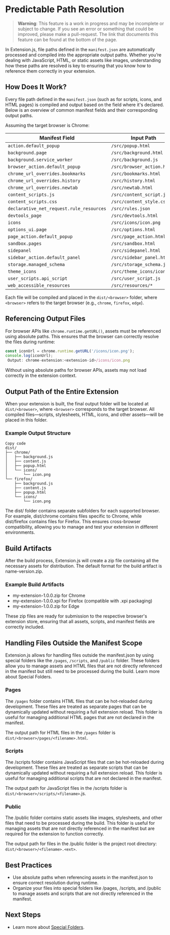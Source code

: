 
<AvatarEmoji emoji="path" />

# Predictable Path Resolution

> **Warning**: This feature is a work in progress and may be incomplete or subject to change. If you see an error or something that could be improved, please make a pull-request. The link that documents this feature can be found at the bottom of the page.

In Extension.js, file paths defined in the `manifest.json` are automatically processed and compiled into the appropriate output paths. Whether you’re dealing with JavaScript, HTML, or static assets like images, understanding how these paths are resolved is key to ensuring that you know how to reference them correctly in your extension.

## How Does It Work?

Every file path defined in the `manifest.json` (such as for scripts, icons, and HTML pages) is compiled and output based on the field where it's declared. Below is an overview of common manifest fields and their corresponding output paths.

Assuming the target browser is Chrome:

| Manifest Field                           | Input Path                  | Output Path                    |
| ---------------------------------------- | --------------------------- | ------------------------------ |
| `action.default_popup`                   | `/src/popup.html`           | `/pages/popup.html`            |
| `background.page`                        | `/src/background.html`      | `/pages/background.html`       |
| `background.service_worker`              | `/src/background.js`        | `/scripts/background.js`       |
| `browser_action.default_popup`           | `/src/browser_action.html`  | `/pages/browser_action.html`   |
| `chrome_url_overrides.bookmarks`         | `/src/bookmarks.html`       | `/pages/bookmarks.html`        |
| `chrome_url_overrides.history`           | `/src/history.html`         | `/pages/history.html`          |
| `chrome_url_overrides.newtab`            | `/src/newtab.html`          | `/pages/newtab.html`           |
| `content_scripts.js`                     | `/src/content_script.js`    | `/scripts/content_script.js`   |
| `content_scripts.css`                    | `/src/content_style.css`    | `/pages/content_style.css`     |
| `declarative_net_request.rule_resources` | `/src/rules.json`           | `/pages/rules.json`            |
| `devtools_page`                          | `/src/devtools.html`        | `/pages/devtools.html`         |
| `icons`                                  | `/src/icons/icon.png`       | `/public/icons/icon.png`       |
| `options_ui.page`                        | `/src/options.html`         | `/pages/options.html`          |
| `page_action.default_popup`              | `/src/page_action.html`     | `/pages/page_action.html`      |
| `sandbox.pages`                          | `/src/sandbox.html`         | `/pages/sandbox.html`          |
| `sidepanel`                              | `/src/sidepanel.html`       | `/pages/sidepanel.html`        |
| `sidebar_action.default_panel`           | `/src/sidebar_panel.html`   | `/pages/sidebar_panel.html`    |
| `storage.managed_schema`                 | `/src/storage_schema.json`  | `/pages/storage_schema.json`   |
| `theme_icons`                            | `/src/theme_icons/icon.svg` | `/public/theme_icons/icon.svg` |
| `user_scripts.api_script`                | `/src/user_script.js`       | `/scripts/user_script.js`      |
| `web_accessible_resources`               | `/src/resources/*`          | `/public/resources/*`          |

Each file will be compiled and placed in the `dist/<browser>` folder, where `<browser>` refers to the target browser (e.g., `chrome`, `firefox`, `edge`).

## Referencing Output Files

For browser APIs like `chrome.runtime.getURL()`, assets must be referenced using absolute paths. This ensures that the browser can correctly resolve the files during runtime:

```javascript
const iconUrl = chrome.runtime.getURL('/icons/icon.png');
console.log(iconUrl);
 Output: chrome-extension:<extension-id>/icons/icon.png
```

Without using absolute paths for browser APIs, assets may not load correctly in the extension context.

## Output Path of the Entire Extension

When your extension is built, the final output folder will be located at `dist/<browser>`, where `<browser>` corresponds to the target browser. All compiled files—scripts, stylesheets, HTML, icons, and other assets—will be placed in this folder.

### Example Output Structure

```plaintext
Copy code
dist/
├── chrome/
│   ├── background.js
│   ├── content.js
│   ├── popup.html
│   └── icons/
│       └── icon.png
└── firefox/
    ├── background.js
    ├── content.js
    ├── popup.html
    └── icons/
        └── icon.png
```

The dist/ folder contains separate subfolders for each supported browser. For example, dist/chrome contains files specific to Chrome, while dist/firefox contains files for Firefox. This ensures cross-browser compatibility, allowing you to manage and test your extension in different environments.

## Build Artifacts

After the build process, Extension.js will create a zip file containing all the necessary assets for distribution. The default format for the build artifact is name-version.zip.

### Example Build Artifacts

- my-extension-1.0.0.zip for Chrome
- my-extension-1.0.0.xpi for Firefox (compatible with .xpi packaging)
- my-extension-1.0.0.zip for Edge

These zip files are ready for submission to the respective browser's extension store, ensuring that all assets, scripts, and manifest fields are correctly included.

## Handling Files Outside the Manifest Scope

Extension.js allows for handling files outside the manifest.json by using special folders like the `/pages`, `/scripts`, and `/public` folder. These folders allow you to manage assets and HTML files that are not directly referenced in the manifest but still need to be processed during the build. Learn more about Special Folders.

### Pages

The `/pages` folder contains HTML files that can be hot-reloaded during development. These files are treated as separate pages that can be dynamically updated without requiring a full extension reload. This folder is useful for managing additional HTML pages that are not declared in the manifest.

The output path for HTML files in the `/pages` folder is `dist/<browser>/pages/<filename>.html`.

### Scripts

The /scripts folder contains JavaScript files that can be hot-reloaded during development. These files are treated as separate scripts that can be dynamically updated without requiring a full extension reload. This folder is useful for managing additional scripts that are not declared in the manifest.

The output path for JavaScript files in the /scripts folder is `dist/<browser>/scripts/<filename>`.js.

### Public

The /public folder contains static assets like images, stylesheets, and other files that need to be processed during the build. This folder is useful for managing assets that are not directly referenced in the manifest but are required for the extension to function correctly.

The output path for files in the /public folder is the project root directory: `dist/<browser>/<filename>.<ext>`.

## Best Practices

- Use absolute paths when referencing assets in the manifest.json to ensure correct resolution during runtime.
- Organize your files into special folders like /pages, /scripts, and /public to manage assets and scripts that are not directly referenced in the manifest.

## Next Steps

- Learn more about [Special Folders](/docs/features/special-folders).
